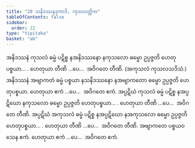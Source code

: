 ```yaml
---
title: "28 သနိဒဿနဒုကာဒိ, ကုသလတ္တိက"
tableOfContents: false
sidebar:
  order: 22
type: "tipitaka"
basket: "ab"
---
```



<DynamicBreadcrumb />

<Division number="37">

<Paragraph number="104">
အနိဒဿနံ ကုသလံ ဓမ္မံ ပဋိစ္စ နအနိဒဿနော နကုသလော ဓမ္မော ဥပ္ပဇ္ဇတိ ဟေတုပစ္စယာ… . ဟေတုယာ တီဏိ …ပေ…  အဝိဂတေ တီဏိ. (အကုသလံ ကုသလသဒိသံ.)
</Paragraph>

<Paragraph number="105">
အနိဒဿနံ အဗျာကတံ ဓမ္မံ ပစ္စယာ နသနိဒဿနော နအဗျာကတော ဓမ္မော ဥပ္ပဇ္ဇတိ ဟေတုပစ္စယာ. ဟေတုယာ ဧကံ …ပေ…  အဝိဂတေ ဧကံ.
</Paragraph>

<Paragraph number="106">
အပ္ပဋိဃံ ကုသလံ ဓမ္မံ ပဋိစ္စ နအပ္ပဋိဃော နကုသလော ဓမ္မော ဥပ္ပဇ္ဇတိ ဟေတုပစ္စယာ… . ဟေတုယာ တီဏိ …ပေ…  အဝိဂတေ တီဏိ.
</Paragraph>

<Paragraph number="107">
အပ္ပဋိဃံ အကုသလံ ဓမ္မံ ပဋိစ္စ နအပ္ပဋိဃော နအကုသလော ဓမ္မော ဥပ္ပဇ္ဇတိ ဟေတုပစ္စယာ… . ဟေတုယာ တီဏိ …ပေ…  အဝိဂတေ တီဏိ.
</Paragraph>

<Paragraph number="108">
အဗျာကတေ ပစ္စယဝသေန ဧကံ. ဟေတုယာ ဧကံ …ပေ…  အဝိဂတေ ဧကံ.
</Paragraph>
</Division>